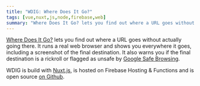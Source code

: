 ```yaml
---
title: "WDIG: Where Does It Go?"
tags: [vue,nuxt,js,node,firebase,web]
summary: "Where Does It Go? lets you find out where a URL goes without actually going there."
---
```


[Where Does It Go?](https://wdig.ml) lets you find out where a URL goes without actually going there. It runs a real web browser and shows you everywhere it goes, including a screenshot of the final destination. It also warns you if the final destination is a rickroll or flagged as unsafe by [Google Safe Browsing](https://safebrowsing.google.com/).

WDIG is build with [Nuxt.js](https://nuxtjs.org/), is hosted on Firebase Hosting & Functions and is open source [on Github](https://github.com/realprogrammer5000/wdig).

